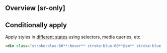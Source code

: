 ## Overview [sr-only]
<Overview />

## Conditionally apply
Apply styles in [different states](/docs/states-and-queries) using selectors, media queries, etc.
```html
<div class="stroke:blue-60**:hover** stroke:blue-60**@sm** stroke:blue-60**@dark** stroke:blue-60**@print**">…</div>
```

